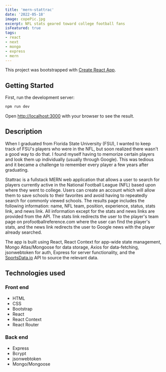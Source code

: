 ```yaml
---
title: 'mern-stattrac'
date: '2022-05-18'
image: copePic.jpg
excerpt: NFL stats geared toward college football fans
isFeatured: true
tags:
- react
- next
- mongo
- express
- mern
---
```


This project was bootstrapped with [Create React App](https://github.com/facebook/create-react-app).

## Getting Started

First, run the development server:

```bash
npm run dev
```

Open [http://localhost:3000](http://localhost:3000) with your browser to see the result.

## Description

When I graduated from Florida State University (FSU), I wanted to keep track of FSU's players who were in the NFL, but soon realized there wasn't a good way to do that. I found myself having to memorize certain players and look them up individually (usually through Google). This was tedious and it became a challenge to remember every player a few years after graduating. 

Stattrac is a fullstack MERN web application that allows a user to search for players currently active in the National Football League (NFL) based upon where they went to college. Users can create an account which will allow them to save schools to their favorites and avoid having to repeatedly search for commonly viewed schools. The results page includes the following information: name, NFL team, position, experience, status, stats link, and news link. All information except for the stats and news links are provided from the API. The stats link redirects the user to the player's team page on profootballreference.com where the user can find the player's stats, and the news link redirects the user to Google news with the player already searched.

The app is built using React, React Context for app-wide state management, Mongo Atlas/Mongoose for data storage, Axios for data-fetching, jsonwebtoken for auth, Express for server functionality, and the [SportsData.io](https://sportsdata.io/) API to source the relevant data.

## Technologies used

### Front end
- HTML
- CSS
- Bootstrap
- React
- React Context
- React Router
 
### Back end
- Express
- Bcrypt
- jsonwebtoken
- Mongo/Mongoose